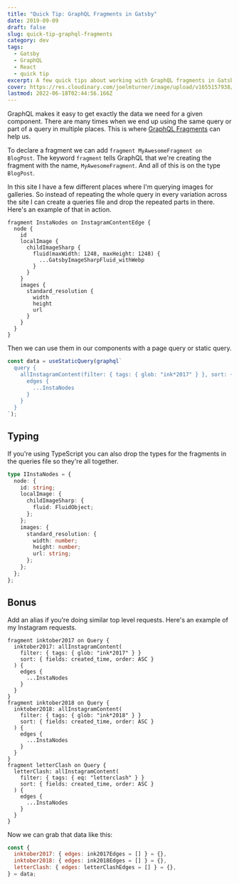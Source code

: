 ```yaml
---
title: "Quick Tip: GraphQL Fragments in Gatsby"
date: 2019-09-09
draft: false
slug: quick-tip-graphql-fragments
category: dev
tags:
  - Gatsby
  - GraphQL
  - React
  - quick tip
excerpt: A few quick tips about working with GraphQL fragments in Gatsby.
cover: https://res.cloudinary.com/joelmturner/image/upload/v1655157938/Posts/graphql-fragments.jpg
lastmod: 2022-06-18T02:44:56.166Z
---
```


GraphQL makes it easy to get exactly the data we need for a given component. There are many times when we end up using the same query or part of a query in multiple places. This is where [GraphQL Fragments](https://graphql.org/learn/queries/#fragments) can help us.

To declare a fragment we can add `fragment MyAwesomeFragment on BlogPost`. The keyword `fragment` tells GraphQL that we're creating the fragment with the name, `MyAwesomeFragment`. And all of this is on the type `BlogPost`.

In this site I have a few different places where I'm querying images for galleries. So instead of repeating the whole query in every variation across the site I can create a queries file and drop the repeated parts in there. Here's an example of that in action.

```
fragment InstaNodes on InstagramContentEdge {
  node {
    id
    localImage {
      childImageSharp {
        fluid(maxWidth: 1248, maxHeight: 1248) {
          ...GatsbyImageSharpFluid_withWebp
        }
      }
    }
    images {
      standard_resolution {
        width
        height
        url
      }
    }
  }
}
```

Then we can use them in our components with a page query or static query.

```jsx line=7
const data = useStaticQuery(graphql`
  query {
    allInstagramContent(filter: { tags: { glob: "ink*2017" } }, sort: { fields: created_time, order: ASC }) {
      edges {
        ...InstaNodes
      }
    }
  }
`);
```

## Typing

If you're using TypeScript you can also drop the types for the fragments in the queries file so they're all together.

```typescript
type IInstaNodes = {
  node: {
    id: string;
    localImage: {
      childImageSharp: {
        fluid: FluidObject;
      };
    };
    images: {
      standard_resolution: {
        width: number;
        height: number;
        url: string;
      };
    };
  };
};
```

## Bonus

Add an alias if you're doing similar top level requests. Here's an example of my Instagram requests.

```
fragment inktober2017 on Query {
  inktober2017: allInstagramContent(
    filter: { tags: { glob: "ink*2017" } }
    sort: { fields: created_time, order: ASC }
  ) {
    edges {
      ...InstaNodes
    }
  }
}
fragment inktober2018 on Query {
  inktober2018: allInstagramContent(
    filter: { tags: { glob: "ink*2018" } }
    sort: { fields: created_time, order: ASC }
  ) {
    edges {
      ...InstaNodes
    }
  }
}
fragment letterClash on Query {
  letterClash: allInstagramContent(
    filter: { tags: { eq: "letterclash" } }
    sort: { fields: created_time, order: ASC }
  ) {
    edges {
      ...InstaNodes
    }
  }
}
```

Now we can grab that data like this:

```js
const {
  inktober2017: { edges: ink2017Edges = [] } = {},
  inktober2018: { edges: ink2018Edges = [] } = {},
  letterClash: { edges: letterClashEdges = [] } = {},
} = data;
```
